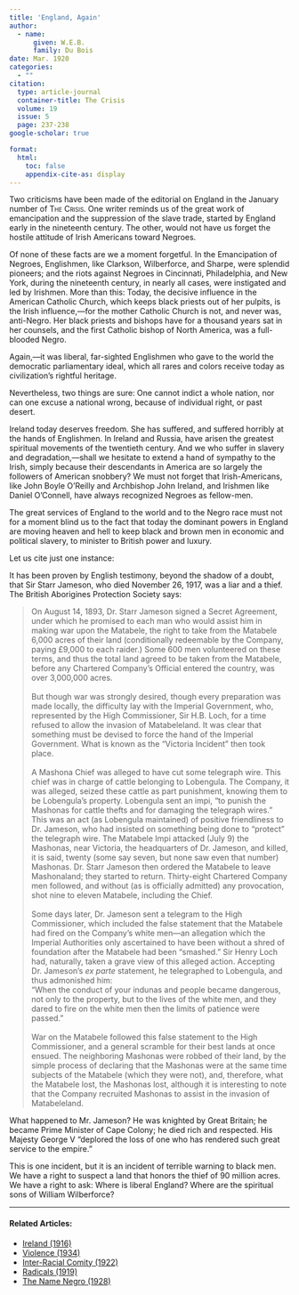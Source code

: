 ```yaml
---
title: 'England, Again'
author:
  - name:
      given: W.E.B.
      family: Du Bois
date: Mar. 1920
categories: 
  - ""
citation: 
  type: article-journal
  container-title: The Crisis
  volume: 19
  issue: 5
  page: 237-238
google-scholar: true

format:
  html:
    toc: false
    appendix-cite-as: display
---
```




Two criticisms have been made of the editorial on England in the January number of <span style="font-variant:small-caps;">The Crisis</span>. One writer reminds us of the great work of emancipation and the suppression of the slave trade, started by England early in the nineteenth century. The other, would not have us forget the hostile attitude of Irish Americans toward Negroes.

Of none of these facts are we a moment forgetful. In the Emancipation of Negroes, Englishmen, like Clarkson, Wilberforce, and Sharpe, were splendid pioneers; and the riots against Negroes in Cincinnati, Philadelphia, and New York, during the nineteenth century, in nearly all cases, were instigated and led by Irishmen. More than this: Today, the decisive influence in the American Catholic Church, which keeps black priests out of her pulpits, is the Irish influence,---for the mother Catholic Church is not, and never was, anti-Negro. Her black priests and bishops have for a thousand years sat in her counsels, and the first Catholic bishop of North America, was a full-blooded Negro.

Again,---it was liberal, far-sighted Englishmen who gave to the world the democratic parliamentary ideal, which all rares and colors receive today as civilization’s rightful heritage.

Nevertheless, two things are sure: One cannot indict a whole nation, nor can one excuse a national wrong, because of individual right, or past desert.

Ireland today deserves freedom. She has suffered, and suffered horribly at the hands of Englishmen. In Ireland and Russia, have arisen the greatest spiritual movements of the twentieth century. And we who suffer in slavery and degradation,---shall we hesitate to extend a hand of sympathy to the Irish, simply because their descendants in America are so largely the followers of American snobbery? We must not forget that Irish-Americans, like John Boyle O’Reilly and Archbishop John Ireland, and Irishmen like Daniel O’Connell, have always recognized Negroes as fellow-men.

The great services of England to the world and to the Negro race must not for a moment blind us to the fact that today the dominant powers in England are moving heaven and hell to keep black and brown men in economic and political slavery, to minister to British power and luxury.

Let us cite just one instance:

It has been proven by English testimony, beyond the shadow of a doubt, that Sir Starr Jameson, who died November 26, 1917, was a liar and a thief. The British Aborigines Protection Society says:

> On August 14, 1893, Dr. Starr Jameson signed a Secret Agreement, under which he promised to each man who would assist him in making war upon the Matabele, the right to take from the Matabele 6,000 acres of their land (conditionally redeemable by the Company, paying £9,000 to each raider.) Some 600 men volunteered on these terms, and thus the total land agreed to be taken from the Matabele, before any Chartered Company’s Official entered the country, was over 3,000,000 acres.    
> &nbsp;   
> But though war was strongly desired, though every preparation was made locally, the difficulty lay with the Imperial Government, who, represented by the High Commissioner, Sir H.B. Loch, for a time refused to allow the invasion of Matabeleland. It was clear that something must be devised to force the hand of the Imperial Government. What is known as the “Victoria Incident” then took place.   
> &nbsp;   
> A Mashona Chief was alleged to have cut some telegraph wire. This chief was in charge of cattle belonging to Lobengula. The Company, it was alleged, seized these cattle as part punishment, knowing them to be Lobengula's property. Lobengula sent an impi, “to punish the Mashonas for cattle thefts and for damaging the telegraph wires.” This was an act (as Lobengula maintained) of positive friendliness to Dr. Jameson, who had insisted on something being done to “protect” the telegraph wire. The Matabele Impi attacked (July 9) the Mashonas, near Victoria, the headquarters of Dr. Jameson, and killed, it is said, twenty (some say seven, but none saw even that number) Mashonas. Dr. Starr Jameson then ordered the Matabele to leave Mashonaland; they started to return. Thirty-eight Chartered Company men followed, and without (as is officially admitted) any provocation, shot nine to eleven Matabele, including the Chief.   
> &nbsp;   
> Some days later, Dr. Jameson sent a telegram to the High Commissioner, which included the false statement that the Matabele had fired on the Company’s white men---an allegation which the Imperial Authorities only ascertained to have been without a shred of foundation after the Matabele had been “smashed.” Sir Henry Loch had, naturally, taken a grave view of this alleged action. Accepting Dr. Jameson’s *ex parte* statement, he telegraphed to Lobengula, and thus admonished him: 
> &nbsp;   
> "When the conduct of your indunas and people became dangerous, not only to the property, but to the lives of the white men, and they dared to fire on the white men then the limits of patience were passed.”   
> &nbsp;   
> War on the Matabele followed this false statement to the High Commissioner, and a general scramble for their best lands at once ensued. The neighboring Mashonas were robbed of their land, by the simple process of declaring that the Mashonas were at the same time subjects of the Matabele (which they were not), and, therefore, what the Matabele lost, the Mashonas lost, although it is interesting to note that the Company recruited Mashonas to assist in the invasion of Matabeleland.

What happened to Mr. Jameson? He was knighted by Great Britain; he became Prime Minister of Cape Colony; he died rich and respected. His Majesty George V “deplored the loss of one who has rendered such great service to the empire.”

This is one incident, but it is an incident of terrible warning to black men. We have a right to suspect a land that honors the thief of 90 million acres. We have a right to ask: Where is liberal England? Where are the spiritual sons of William Wilberforce?

<!-- Similar articles start here -->
<div  class="clear-wrap"></div>
<hr>
#### Related Articles:

* [Ireland (1916)](/Volumes/12/04/ireland.html)
* [Violence (1934)](/Volumes/41/05/violence.html)
* [Inter-Racial Comity (1922)](/Volumes/22/01/inter-racial_comity.html)
* [Radicals (1919)](/Volumes/19/02/radicals.html)
* [The Name Negro (1928)](/Volumes/35/03/name_negro.html)

<!-- Similar articles end here -->